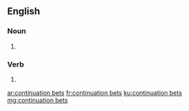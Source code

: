 ==English==

===Noun===

{{head|en|plural}}

# {{plural of|continuation bet|lang=en|nocat=1}}

===Verb===

{{head|en}}

# {{en-third-person singular of|continuation bet}}

[[ar:continuation bets]]
[[fr:continuation bets]]
[[ku:continuation bets]]
[[mg:continuation bets]]